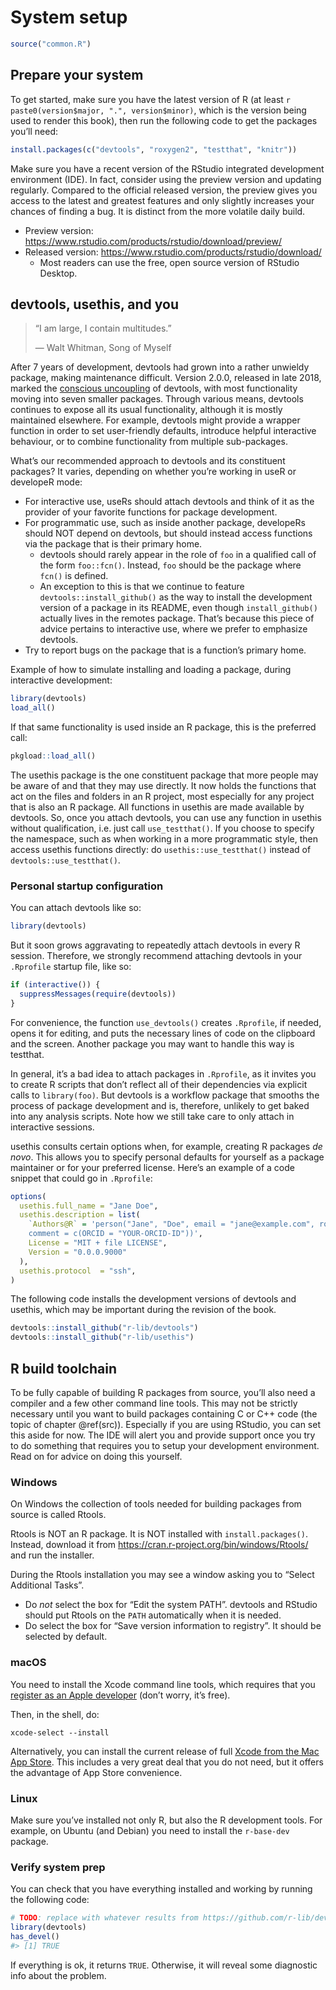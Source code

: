 # System setup {#setup}

```r
source("common.R")
```

## Prepare your system {#setup-prep}

To get started, make sure you have the latest version of R (at least `r paste0(version$major, ".", version$minor)`, which is the version being used to render this book), then run the following code to get the packages you'll need:

```r
install.packages(c("devtools", "roxygen2", "testthat", "knitr"))
```

Make sure you have a recent version of the RStudio integrated development environment (IDE). In fact, consider using the preview version and updating regularly. Compared to the official released version, the preview gives you access to the latest and greatest features and only slightly increases your chances of finding a bug. It is distinct from the more volatile daily build.

  * Preview version: <https://www.rstudio.com/products/rstudio/download/preview/>
  * Released version: <https://www.rstudio.com/products/rstudio/download/>
    - Most readers can use the free, open source version of RStudio Desktop.

## devtools, usethis, and you {#setup-usage}

> "I am large, I contain multitudes."
>
> --- Walt Whitman, Song of Myself

After 7 years of development, devtools had grown into a rather unwieldy package, making maintenance difficult. Version 2.0.0, released in late 2018, marked the [conscious uncoupling](https://www.tidyverse.org/articles/2018/10/devtools-2-0-0/) of devtools, with most functionality moving into seven smaller packages. Through various means, devtools continues to expose all its usual functionality, although it is mostly maintained elsewhere. For example, devtools might provide a wrapper function in order to set user-friendly defaults, introduce helpful interactive behaviour, or to combine functionality from multiple sub-packages.

What's our recommended approach to devtools and its constituent packages? It varies, depending on whether you're working in useR or developeR mode:

  * For interactive use, useRs should attach devtools and think of it as the provider of your favorite functions for package development.
  * For programmatic use, such as inside another package, developeRs should NOT depend on devtools, but should instead access functions via the package that is their primary home.
    - devtools should rarely appear in the role of `foo` in a qualified call of the form `foo::fcn()`. Instead, `foo` should be the package where `fcn()` is defined.
    - An exception to this is that we continue to feature `devtools::install_github()` as the way to install the development version of a package in its README, even though `install_github()` actually lives in the remotes package. That's because this piece of advice pertains to interactive use, where we prefer to emphasize devtools.
  * Try to report bugs on the package that is a function's primary home.
    
Example of how to simulate installing and loading a package, during interactive development:

```r
library(devtools)
load_all()
```

If that same functionality is used inside an R package, this is the preferred call:

```r
pkgload::load_all()
```

The usethis package is the one constituent package that more people may be aware of and that they may use directly. It now holds the functions that act on the files and folders in an R project, most especially for any project that is also an R package. All functions in usethis are made available by devtools. So, once you attach devtools, you can use any function in usethis without qualification, i.e. just call `use_testthat()`. If you choose to specify the namespace, such as when working in a more programmatic style, then access usethis functions directly: do `usethis::use_testthat()` instead of `devtools::use_testthat()`.

### Personal startup configuration

You can attach devtools like so:

```r
library(devtools)
```

But it soon grows aggravating to repeatedly attach devtools in every R session. Therefore, we strongly recommend attaching devtools in your `.Rprofile` startup file, like so:

```r
if (interactive()) {
  suppressMessages(require(devtools))
}
```

For convenience, the function `use_devtools()` creates `.Rprofile`, if needed, opens it for editing, and puts the necessary lines of code on the clipboard and the screen. Another package you may want to handle this way is testthat.

:::tip
In general, it's a bad idea to attach packages in `.Rprofile`, as it invites you to create R scripts that don't reflect all of their dependencies via explicit calls to `library(foo)`. But devtools is a workflow package that smooths the process of package development and is, therefore, unlikely to get baked into any analysis scripts. Note how we still take care to only attach in interactive sessions.
:::

usethis consults certain options when, for example, creating R packages *de novo*. This allows you to specify personal defaults for yourself as a package maintainer or for your preferred license. Here's an example of a code snippet that could go in `.Rprofile`:

```r
options(
  usethis.full_name = "Jane Doe",
  usethis.description = list(
    `Authors@R` = 'person("Jane", "Doe", email = "jane@example.com", role = c("aut", "cre"), 
    comment = c(ORCID = "YOUR-ORCID-ID"))',
    License = "MIT + file LICENSE",
    Version = "0.0.0.9000"
  ),
  usethis.protocol  = "ssh",  
)
```

The following code installs the development versions of devtools and usethis, which may be important during the revision of the book.

```r
devtools::install_github("r-lib/devtools")
devtools::install_github("r-lib/usethis")
```

## R build toolchain {#setup-tools}

To be fully capable of building R packages from source, you'll also need a compiler and a few other command line tools. This may not be strictly necessary until you want to build packages containing C or C++ code (the topic of chapter \@ref(src)). Especially if you are using RStudio, you can set this aside for now. The IDE will alert you and provide support once you try to do something that requires you to setup your development environment. Read on for advice on doing this yourself.

### Windows

On Windows the collection of tools needed for building packages from source is called Rtools.

Rtools is NOT an R package. It is NOT installed with `install.packages()`. Instead, download it from <https://cran.r-project.org/bin/windows/Rtools/> and run the installer.

During the Rtools installation you may see a window asking you to "Select
Additional Tasks".

- Do _not_ select the box for "Edit the system PATH". devtools and RStudio should put Rtools on the `PATH` automatically when it is needed.
- Do select the box for "Save version information to registry". It should be selected by default.

### macOS

You need to install the Xcode command line tools, which requires that you [register as an Apple developer](https://developer.apple.com/programs/register/) (don't worry, it's free).

Then, in the shell, do:

```shell
xcode-select --install
```

Alternatively, you can install the current release of full [Xcode from the Mac App Store](https://itunes.apple.com/ca/app/xcode/id497799835?mt=12). This includes a very great deal that you do not need, but it offers the advantage of App Store convenience.

### Linux

Make sure you've installed not only R, but also the R development tools. For example, on Ubuntu (and Debian) you need to install the `r-base-dev` package.

### Verify system prep

You can check that you have everything installed and working by running the following code:

```r
# TODO: replace with whatever results from https://github.com/r-lib/devtools/issues/1970
library(devtools)
has_devel()
#> [1] TRUE
```

If everything is ok, it returns `TRUE`. Otherwise, it will reveal some diagnostic info about the problem.

